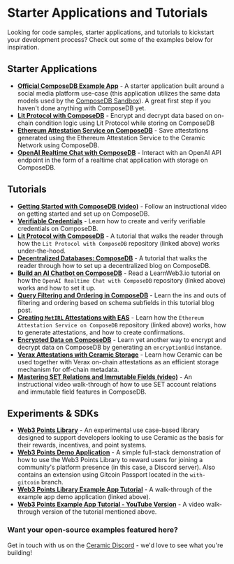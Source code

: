 # Starter Applications and Tutorials

Looking for code samples, starter applications, and tutorials to kickstart your development process? Check out some of the examples below for inspiration.

## Starter Applications

- [**Official ComposeDB Example App**](https://github.com/ceramicstudio/ComposeDbExampleApp) - A starter application built around a social media platform use-case (this application utilizes the same data models used by the [ComposeDB Sandbox](/docs/composedb/sandbox)). A great first step if you haven't done anything with ComposeDB yet.
- [**Lit Protocol with ComposeDB**](https://github.com/ceramicstudio/lit-composedb) - Encrypt and decrypt data based on on-chain condition logic using Lit Protocol while storing on ComposeDB
- [**Ethereum Attestation Service on ComposeDB**](https://github.com/ceramicstudio/ceramic-eas) - Save attestations generated using the Ethereum Attestation Service to the Ceramic Network using ComposeDB.
- [**OpenAI Realtime Chat with ComposeDB**](https://github.com/ceramicstudio/ceramic-ai) - Interact with an OpenAI API endpoint in the form of a realtime chat application with storage on ComposeDB.

## Tutorials

- [**Getting Started with ComposeDB (video)**](https://www.youtube.com/watch?v=r68FXBTCBZ4) - Follow an instructional video on getting started and set up on ComposeDB.
- [**Verifiable Credentials**](./verifiable-credentials.mdx) - Learn how to create and verify verifiable credentials on ComposeDB.
- [**Lit Protocol with ComposeDB**](https://developer.litprotocol.com/v3/integrations/storage/ceramic-example) - A tutorial that walks the reader through how the `Lit Protocol with ComposeDB` repository (linked above) works under-the-hood.
- [**Decentralized Databases: ComposeDB**](https://dev.to/fllstck/decentralized-databases-composedb-49m3) - A tutorial that walks the reader through how to set up a decentralized blog on ComposeDB.
- [**Build an AI Chatbot on ComposeDB**](https://learnweb3.io/lessons/build-an-ai-chatbot-on-compose-db-and-the-ceramic-network) - Read a LearnWeb3.io tutorial on how the `OpenAI Realtime Chat with ComposeDB` repository (linked above) works and how to set it up.
- [**Query Filtering and Ordering in ComposeDB**](https://blog.ceramic.network/tutorial-query-filtering-and-ordering-in-composedb/) - Learn the ins and outs of filtering and ordering based on schema subfields in this tutorial blog post.
- [**Creating `MetIRL` Attestations with EAS**](https://docs.attest.sh/docs/tutorials/ceramic-storage) - Learn how the `Ethereum Attestation Service on ComposeDB` repository (linked above) works, how to generate attestations, and how to create confirmations.
- [**Encrypted Data on ComposeDB**](https://blog.ceramic.network/tutorial-encrypted-data-on-composedb/) - Learn yet another way to encrypt and decrypt data on ComposeDB by generating an `encryptionDid` instance.
- [**Verax Attestations with Ceramic Storage**](https://docs.ver.ax/verax-documentation/developer-guides/tutorials/using-ceramic-to-store-the-attestation-payload) - Learn how Ceramic can be used together with Verax on-chain attestations as an efficient storage mechanism for off-chain metadata.
- [**Mastering SET Relations and Immutable Fields (video)**](https://www.youtube.com/watch?v=T2BRQqPI354) - An instructional video walk-through of how to use SET account relations and immutable field features in ComposeDB.

## Experiments & SDKs

- [**Web3 Points Library**](https://github.com/ceramicstudio/solutions-sdk/tree/main/libraries/points) - An experimental use case-based library designed to support developers looking to use Ceramic as the basis for their rewards, incentives, and point systems.
- [**Web3 Points Demo Application**](https://github.com/ceramicstudio/points-example) - A simple full-stack demonstration of how to use the Web3 Points Library to reward users for joining a community's platform presence (in this case, a Discord server). Also contains an extension using Gitcoin Passport located in the `with-gitcoin` branch.
- [**Web3 Points Library Example App Tutorial**](https://blog.ceramic.network/web3-points-library-tutorial/) - A walk-through of the example app demo application (linked above). 
- [**Web3 Points Example App Tutorial - YouTube Version**](https://www.youtube.com/watch?v=75IZp2oYncM) - A video walk-through version of the tutorial mentioned above.

### **Want your open-source examples featured here?**

Get in touch with us on the [Ceramic Discord](https://chat.ceramic.network) - we'd love to see what you're building!

